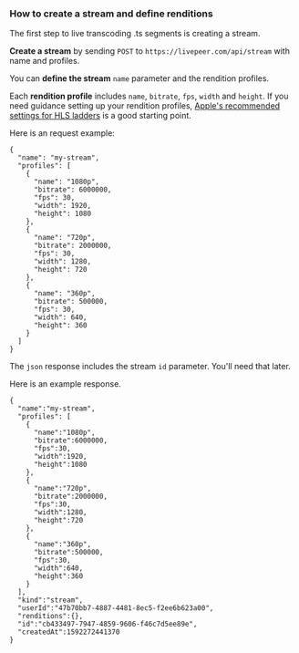
<DocsLayout>

### How to create a stream and define renditions

The first step to live transcoding .ts segments is creating a stream.

**Create a stream** by sending `POST` to `https://livepeer.com/api/stream` with name and profiles.

You can **define the stream** `name` parameter and the rendition profiles. 

Each **rendition profile** includes `name`, `bitrate`, `fps`, `width` and `height`. If you need guidance setting up your rendition profiles, [Apple's recommended settings for HLS ladders](https://developer.apple.com/documentation/http_live_streaming/hls_authoring_specification_for_apple_devices) is a good starting point.

Here is an request example:

```
{
  "name": "my-stream",
  "profiles": [
    {
      "name": "1080p",
      "bitrate": 6000000,
      "fps": 30,
      "width": 1920,
      "height": 1080
    },
    {
      "name": "720p",
      "bitrate": 2000000,
      "fps": 30,
      "width": 1280,
      "height": 720
    },
    {
      "name": "360p",
      "bitrate": 500000,
      "fps": 30,
      "width": 640,
      "height": 360
    }
  ]
}
```

The `json` response includes the stream `id` parameter. You'll need that later.

Here is an example response.

```
{
  "name":"my-stream",
  "profiles": [
    {
      "name":"1080p",
      "bitrate":6000000,
      "fps":30,
      "width":1920,
      "height":1080
    },
    {
      "name":"720p",
      "bitrate":2000000,
      "fps":30,
      "width":1280,
      "height":720
    },
    {
      "name":"360p",
      "bitrate":500000,
      "fps":30,
      "width":640,
      "height":360
    }
  ],
  "kind":"stream",
  "userId":"47b70bb7-4887-4481-8ec5-f2ee6b623a00",
  "renditions":{},
  "id":"cb433497-7947-4859-9606-f46c7d5ee89e",
  "createdAt":1592272441370
}
```

</DocsLayout>